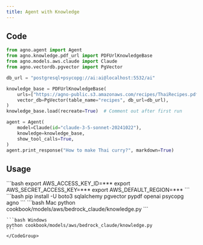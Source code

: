 ```yaml
---
title: Agent with Knowledge
---
```


## Code

```python cookbook/models/aws/bedrock_claude/knowledge.py
from agno.agent import Agent
from agno.knowledge.pdf_url import PDFUrlKnowledgeBase
from agno.models.aws.claude import Claude
from agno.vectordb.pgvector import PgVector

db_url = "postgresql+psycopg://ai:ai@localhost:5532/ai"

knowledge_base = PDFUrlKnowledgeBase(
    urls=["https://agno-public.s3.amazonaws.com/recipes/ThaiRecipes.pdf"],
    vector_db=PgVector(table_name="recipes", db_url=db_url),
)
knowledge_base.load(recreate=True)  # Comment out after first run

agent = Agent(
    model=Claude(id="claude-3-5-sonnet-20241022"),
    knowledge=knowledge_base,
    show_tool_calls=True,
)
agent.print_response("How to make Thai curry?", markdown=True)
```

## Usage

<Steps>
  <Snippet file="create-venv-step.mdx" />

  <Step title="Set your AWS Credentials">
    ```bash
    export AWS_ACCESS_KEY_ID=***
    export AWS_SECRET_ACCESS_KEY=***
    export AWS_DEFAULT_REGION=***
    ```
  </Step>

  <Step title="Install libraries">
    ```bash
    pip install -U boto3 sqlalchemy pgvector pypdf openai psycopg agno
    ```
  </Step>

  <Step title="Run Agent">
    <CodeGroup>
    ```bash Mac
    python cookbook/models/aws/bedrock_claude/knowledge.py
    ```

    ```bash Windows
    python cookbook/models/aws/bedrock_claude/knowledge.py
    ```
    </CodeGroup>
  </Step>
</Steps>